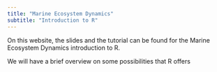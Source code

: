 ```yaml
---
title: "Marine Ecosystem Dynamics"
subtitle: "Introduction to R"
---
```


On this website, the slides and the tutorial can be found for the Marine Ecosystem Dynamics introduction to R.

We will have a brief overview on some possibilities that R offers

